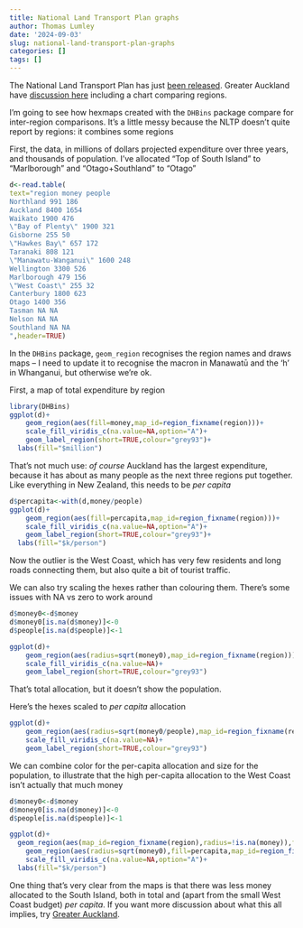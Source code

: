 ```yaml
---
title: National Land Transport Plan graphs
author: Thomas Lumley
date: '2024-09-03'
slug: national-land-transport-plan-graphs
categories: []
tags: []
---
```


The National Land Transport Plan has just [been released](https://www.nzta.govt.nz/planning-and-investment/national-land-transport-programme/2024-27-nltp/). Greater Auckland have [discussion here](https://www.greaterauckland.org.nz/2024/09/03/nltp-2024-released-destroying-pipeline-of-shovel-ready-local-projects/) including a chart comparing regions. 

I'm going to see how hexmaps created with the `DHBins` package compare for inter-region comparisons.  It's a little messy because the NLTP doesn't quite report by regions: it combines some regions


First, the data, in millions of dollars projected expenditure over three years, and thousands of population. I've allocated "Top of South Island" to "Marlborough" and "Otago+Southland" to "Otago"
```r
d<-read.table(
text="region money people
Northland 991 186
Auckland 8400 1654
Waikato 1900 476
\"Bay of Plenty\" 1900 321
Gisborne 255 50
\"Hawkes Bay\" 657 172
Taranaki 808 121
\"Manawatu-Wanganui\" 1600 248
Wellington 3300 526
Marlborough 479 156
\"West Coast\" 255 32
Canterbury 1800 623
Otago 1400 356
Tasman NA NA
Nelson NA NA
Southland NA NA
",header=TRUE)
```

In the `DHBins` package, `geom_region` recognises the region names and draws maps -- I need to update it to recognise the macron in Manawatū and the 'h' in Whanganui, but otherwise we're ok. 

First, a map of total expenditure by region

```r
library(DHBins)
ggplot(d)+
	geom_region(aes(fill=money,map_id=region_fixname(region)))+
	scale_fill_viridis_c(na.value=NA,option="A")+
	geom_label_region(short=TRUE,colour="grey93")+
  labs(fill="$million")
```

That's not much use: *of course* Auckland has the largest expenditure, because it has about as many people as the next three regions put together.  Like everything in New Zealand, this needs to be *per capita*


```r
d$percapita<-with(d,money/people)
ggplot(d)+
	geom_region(aes(fill=percapita,map_id=region_fixname(region)))+
	scale_fill_viridis_c(na.value=NA,option="A")+
	geom_label_region(short=TRUE,colour="grey93")+
  labs(fill="$k/person")
```

Now the outlier is the West Coast, which has very few residents and long roads connecting them, but also quite a bit of tourist traffic. 

We can also try scaling the hexes rather than colouring them. There's some issues with NA vs zero to work around

```r
d$money0<-d$money
d$money0[is.na(d$money)]<-0
d$people[is.na(d$people)]<-1

ggplot(d)+
	geom_region(aes(radius=sqrt(money0),map_id=region_fixname(region)))+
	scale_fill_viridis_c(na.value=NA)+
	geom_label_region(short=TRUE,colour="grey93")
```
That's total allocation, but it doesn't show the population.

Here's the hexes scaled to  *per capita* allocation

```r
ggplot(d)+
	geom_region(aes(radius=sqrt(money0/people),map_id=region_fixname(region)))+
	scale_fill_viridis_c(na.value=NA)+
	geom_label_region(short=TRUE,colour="grey93")
```

We can combine color for the per-capita allocation and size for the population, to illustrate that the high per-capita allocation to the West Coast isn't actually that much money
```r
d$money0<-d$money
d$money0[is.na(d$money)]<-0
d$people[is.na(d$people)]<-1

ggplot(d)+
  geom_region(aes(map_id=region_fixname(region),radius=!is.na(money)),fill="grey",colour="black",coord=FALSE)+
	geom_region(aes(radius=sqrt(money0),fill=percapita,map_id=region_fixname(region)))+
	scale_fill_viridis_c(na.value=NA,option="A")+
  labs(fill="$k/person")
```



One thing that's very clear from the maps is that there was less money allocated to the South Island, both in total and (apart from the small West Coast budget) *per capita*.  If you want more discussion about what this all implies, try [Greater Auckland](https://www.greaterauckland.org.nz/2024/09/03/nltp-2024-released-destroying-pipeline-of-shovel-ready-local-projects/).
